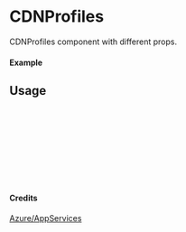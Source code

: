 
<Meta of={CDNProfiles} title="Azure/AppServices/CDNProfiles" />

# CDNProfiles

CDNProfiles component with different props.

#### Example

<Canvas of={CDNProfiles.Primary} />

## Usage

```ts
import { CDNProfiles } from "yadl-ui";

const Example = () => {
  return (
      <CDNProfiles />
  );
};

export default Example;
```

#### Credits
[Azure/AppServices](https://learn.microsoft.com/en-us/azure/architecture/icons/)
